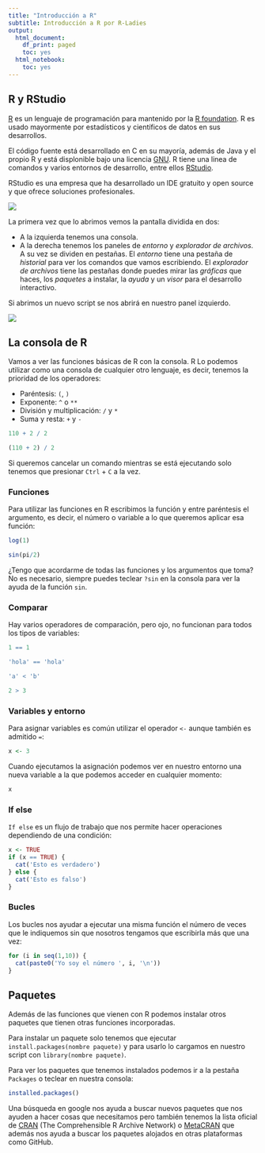 ```yaml
---
title: "Introducción a R"
subtitle: Introducción a R por R-Ladies
output:
  html_document:
    df_print: paged
    toc: yes
  html_notebook:
    toc: yes
---
```


## R y RStudio

[R](https://www.r-project.org/) es un lenguaje de programación para mantenido por la [R foundation](https://www.r-project.org/foundation/). R es usado mayormente por estadísticos y científicos de datos en sus desarrollos. 

El código fuente está desarrollado en C en su mayoría, además de Java y el propio R y está displonible bajo una licencia [GNU](https://en.wikipedia.org/wiki/GNU_General_Public_License). R tiene una linea de comandos y varios entornos de desarrollo, entre ellos [RStudio](https://www.rstudio.com/).

RStudio es una empresa que ha desarrollado un IDE gratuito y open source y que ofrece soluciones profesionales.

![](https://swcarpentry.github.io/r-novice-gapminder/fig/01-rstudio.png)

La primera vez que lo abrimos vemos la pantalla dividida en dos:

- A la izquierda tenemos una consola.
- A la derecha tenemos los paneles de *entorno* y *explorador de archivos*. A su vez se dividen en pestañas. El *entorno* tiene una pestaña de *historial* para ver los comandos que vamos escribiendo. El *explorador de archivos* tiene las pestañas donde puedes mirar las *gráficas* que haces, los *paquetes* a instalar, la *ayuda* y un *visor* para el desarrollo interactivo.

Si abrimos un nuevo script se nos abrirá en nuestro panel izquierdo.

![](https://swcarpentry.github.io/r-novice-gapminder/fig/01-rstudio.png)

## La consola de R

Vamos a ver las funciones básicas de R con la consola. R Lo podemos utilizar como una consola de cualquier otro lenguaje, es decir, tenemos la prioridad de los operadores:

- Paréntesis: `(`, `)`
- Exponente: `^` o `**`
- División y multiplicación: `/` y `*`
- Suma y resta: `+` y `-`

```r
110 + 2 / 2 

(110 + 2) / 2
```

Si queremos cancelar un comando mientras se está ejecutando solo tenemos que presionar `Ctrl` + `C` a la vez.

### Funciones 

Para utilizar las funciones en R escribimos la función y entre paréntesis el argumento, es decir, el número o variable a lo que queremos aplicar esa función:

```r
log(1)

sin(pi/2)
```

¿Tengo que acordarme de todas las funciones y los argumentos que toma? No es necesario, siempre puedes teclear `?sin` en la consola para ver la ayuda de la función `sin`.

### Comparar

Hay varios operadores de comparación, pero ojo, no funcionan para todos los tipos de variables:

```r
1 == 1

'hola' == 'hola'
```

```r
'a' < 'b'

2 > 3
```

### Variables y entorno

Para asignar variables es común utilizar el operador `<-` aunque también es admitido `=`:

```r
x <- 3
```

Cuando ejecutamos la asignación podemos ver en nuestro entorno una nueva variable a la que podemos acceder en cualquier momento:

```r
x
```

### If else

`If else` es un flujo de trabajo que nos permite hacer operaciones dependiendo de una condición:

```r
x <- TRUE
if (x == TRUE) {
  cat('Esto es verdadero')
} else {
  cat('Esto es falso')
}
```

### Bucles

Los bucles nos ayudar a ejecutar una misma función el número de veces que le indiquemos sin que nosotros tengamos que escribirla más que una vez:

```r
for (i in seq(1,10)) {
  cat(paste0('Yo soy el número ', i, '\n'))
}
```

## Paquetes

Además de las funciones que vienen con R podemos instalar otros paquetes que tienen otras funciones incorporadas.

Para instalar un paquete solo tenemos que ejecutar `install.packages(nombre paquete)` y para usarlo lo cargamos en nuestro script con `library(nombre paquete)`.

Para ver los paquetes que tenemos instalados podemos ir a la pestaña `Packages` o teclear en nuestra consola:

```r
installed.packages()
```

Una búsqueda en google nos ayuda a buscar nuevos paquetes que nos ayuden a hacer cosas que necesitamos pero también tenemos la lista oficial de [CRAN](https://cran.r-project.org/web/packages/available_packages_by_name.html) (The Comprehensible R Archive Network) o [MetaCRAN](https://www.r-pkg.org/) que además nos ayuda a buscar los paquetes alojados en otras plataformas como GitHub.

